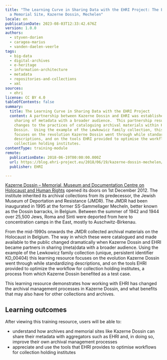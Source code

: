 ```yaml
---
title: "The Learning Curve in Sharing Data with the EHRI Project: The Example of
  a Memorial Site, Kazerne Dossin, Mechelen"
locale: en
publicationDate: 2023-08-03T12:33:42.676Z
version: 1.0.0
authors:
  - styven-dorien
  - caragea-marius
  - vanden-daelen-veerle
tags:
  - big-data
  - digital-archives
  - e-heritage
  - information-architecture
  - metadata
  - repositories-and-collections
  - xml
sources:
  - ehri
license: CC BY 4.0
tableOfContents: false
summary:
  title: The Learning Curve in Sharing Data with the EHRI Project
  content: A partnership between Kazerne Dossin and EHRI was established to enable
    sharing of metadata with a broader audience.  This partnership resulted in
    changes to the practices of cataloguing archival materials within Kazerne
    Dossin.  Using the example of the Lewkowicz family collection, this article
    focuses on the revolution Kazerne Dossin went through while standardising
    descriptions, and on the tools EHRI provided to optimise the workflow for
    collection holding institutes.
contentType: training-module
remote:
  publicationDate: 2018-06-19T00:00:00.000Z
  url: https://blog.ehri-project.eu/2018/06/19/kazerne-dossin-mechelen/
  publisher: EHRI

---
```

[Kazerne Dossin – Memorial, Museum and Documentation Centre on Holocaust and Human Rights](https://www.kazernedossin.eu/EN/) opened its doors on 1st December 2012. The institute inherited its archival collections from its predecessor, the Jewish Museum of Deportation and Resistance (JMDR). The JMDR had been inaugurated in 1995 at the former SS-Sammellager Mecheln, better known as the Dossin barracks, in Belgium. Between the summer of 1942 and 1944 over 25,500 Jews, Roma and Sinti were deported from here to concentration camps in the East, mostly to Auschwitz-Birkenau.

From the mid-1990s onwards the JMDR collected archival materials on the Holocaust in Belgium. The way in which these were catalogued and made available to the public changed dramatically when Kazerne Dossin and EHRI became partners in sharing (meta)data with a broader audience. Using the example of the Lewkowicz family collection (unique, persistent identifier KD_00404) this learning resource focuses on the evolution Kazerne Dossin went through while standardizing descriptions, and on the tools EHRI provided to optimize the workflow for collection holding institutes, a process from which Kazerne Dossin benefited as a test case.

T﻿his learning resource demonstrates how working with EHRI has changed the archival management processes in Kazerne Dossin, and what benefits that may also have for other collections and archives.

## L﻿earning outcomes

A﻿fter viewing this training resource, users will be able to:

- understand how archives and memorial sites like Kazerne Dossin can share their metadata with aggregators such as EHRI and, in doing so, improve their own archival management processes
- appreciate and use the tools that EHRI provides to optimise workflows for collection holding institutes

<ExternalResource title="Interested in learning more?" subtitle="Check out The Learning Curve in Sharing Data with the EHRI Project" url="https://blog.ehri-project.eu/2018/06/19/kazerne-dossin-mechelen/" />